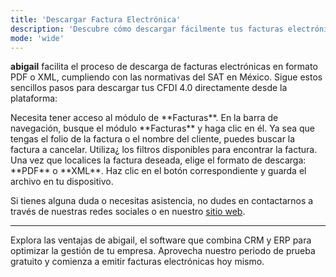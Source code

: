 ```yaml
---
title: 'Descargar Factura Electrónica'
description: 'Descubre cómo descargar fácilmente tus facturas electrónicas CFDI 4.0 y XML desde abigail ERP, el software para empresas en México.'
mode: 'wide'
---
```


**abigail** facilita el proceso de descarga de facturas electrónicas en formato PDF o XML, cumpliendo con las normativas del SAT en México. Sigue estos sencillos pasos para descargar tus CFDI 4.0 directamente desde la plataforma:

<Steps>
  <Step title="Accede al módulo de Facturas">
    Necesita tener acceso al módulo de **Facturas**. En la barra de navegación, busque el módulo **Facturas** y haga clic en él.
  </Step>
  <Step title="Busca o Filtra la factura a descargar">
    Ya sea que tengas el folio de la factura o el nombre del cliente, puedes buscar la factura a cancelar. Utiliza¿ los filtros disponibles para encontrar la factura.
  </Step>
  <Step title="Descarga">
    Una vez que localices la factura deseada, elige el formato de descarga: **PDF** o **XML**. Haz clic en el botón correspondiente y guarda el archivo en tu dispositivo.
  </Step>
</Steps>

<Tip>Si tienes alguna duda o necesitas asistencia, no dudes en contactarnos a través de nuestras redes sociales o en nuestro [sitio web](https://www.abigail.mx/contacto).</Tip>

---

<Card title="Comienza tu prueba gratis hoy y comienza a facturar con abigail" icon="rocket" href="https://www.abigail.mx/planes">
  Explora las ventajas de abigail, el software que combina CRM y ERP para optimizar la gestión de tu empresa. Aprovecha nuestro periodo de prueba gratuito y comienza a emitir facturas electrónicas hoy mismo.
</Card>